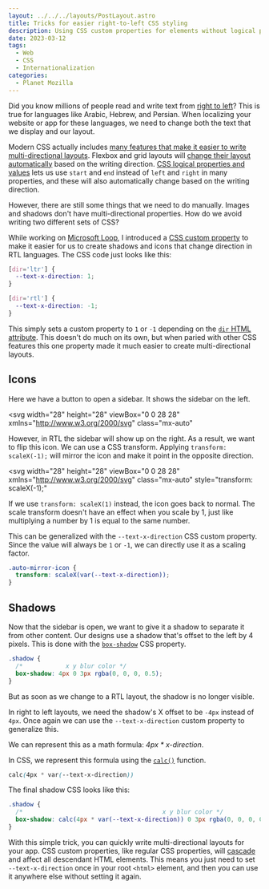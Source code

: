 ```yaml
---
layout: ../../../layouts/PostLayout.astro
title: Tricks for easier right-to-left CSS styling
description: Using CSS custom properties for elements without logical properties.
date: 2023-03-12
tags:
  - Web
  - CSS
  - Internationalization
categories:
  - Planet Mozilla
---
```



Did you know millions of people read and write text from [right to left](https://rtlstyling.com/posts/rtl-styling)? This is true for languages like Arabic, Hebrew, and Persian. When localizing your website or app for these languages, we need to change both the text that we display and our layout.

<HelloWorld />

Modern CSS actually includes [many features that make it easier to write multi-directional layouts](https://css-tricks.com/building-multi-directional-layouts/). Flexbox and grid layouts will [change their layout automatically](https://developer.mozilla.org/en-US/docs/Web/CSS/flex-direction) based on the writing direction. [CSS logical properties and values](https://css-tricks.com/building-multi-directional-layouts/#aa-introducing-css-logical-properties-and-values) lets us use `start` and `end` instead of `left` and `right` in many properties, and these will also automatically change based on the writing direction.

However, there are still some things that we need to do manually. Images and shadows don't have multi-directional properties. How do we avoid writing two different sets of CSS?

While working on [Microsoft Loop](https://www.microsoft.com/en-us/microsoft-loop), I introduced a [CSS custom property](https://developer.mozilla.org/en-US/docs/Web/CSS/Using_CSS_custom_properties) to make it easier for us to create shadows and icons that change direction in <attr title="Right to Left">RTL</attr> languages. The CSS code just looks like this:

```css
[dir='ltr'] {
  --text-x-direction: 1;
}

[dir='rtl'] {
  --text-x-direction: -1;
}
```

This simply sets a custom property to `1` or `-1` depending on the [`dir` HTML attribute](https://developer.mozilla.org/en-US/docs/Web/MathML/Global_attributes/dir). This doesn't do much on its own, but when paried with other CSS features this one property made it much easier to create multi-directional layouts.

## Icons

Here we have a button to open a sidebar. It shows the sidebar on the left.

<svg
  width="28"
  height="28"
  viewBox="0 0 28 28"
  xmlns="http://www.w3.org/2000/svg"
  class="mx-auto"
>
  <path
    id="panel-icon"
    d="M17.7197 11.5303C17.4268 11.2374 17.4268 10.7626 17.7197 10.4697C18.0126 10.1768 18.4874 10.1768 18.7803 10.4697L21.7803 13.4697C22.0732 13.7626 22.0732 14.2374 21.7803 14.5303L18.7803 17.5303C18.4874 17.8232 18.0126 17.8232 17.7197 17.5303C17.4268 17.2374 17.4268 16.7626 17.7197 16.4697L19.4393 14.75H13.75C13.3358 14.75 13 14.4142 13 14C13 13.5858 13.3358 13.25 13.75 13.25H19.4393L17.7197 11.5303ZM22.2505 4C24.3216 4 26.0005 5.67893 26.0005 7.75V20.2501C26.0005 22.3211 24.3216 24.0001 22.2505 24.0001H5.75391C3.68284 24.0001 2.00391 22.3211 2.00391 20.2501V7.75C2.00391 5.67893 3.68284 4 5.75391 4H22.2505ZM24.5005 7.75C24.5005 6.50736 23.4932 5.5 22.2505 5.5H11.0047V22.5001H22.2505C23.4932 22.5001 24.5005 21.4927 24.5005 20.2501V7.75Z"
    fill="currentColor"
  />
</svg>

However, in RTL the sidebar will show up on the right. As a result, we want to flip this icon. We can use a CSS transform. Applying `transform: scaleX(-1);` will mirror the icon and make it point in the opposite direction.

<svg
  width="28"
  height="28"
  viewBox="0 0 28 28"
  xmlns="http://www.w3.org/2000/svg"
  class="mx-auto"
  style="transform: scaleX(-1);"
>
  <use href="#panel-icon" />
</svg>

If we use `transform: scaleX(1)` instead, the icon goes back to normal. The scale transform doesn't have an effect when you scale by 1, just like multiplying a number by 1 is equal to the same number.

This can be generalized with the `--text-x-direction` CSS custom property. Since the value will always be `1` or `-1`, we can directly use it as a scaling factor.

```css
.auto-mirror-icon {
  transform: scaleX(var(--text-x-direction));
}
```

<AutoMirrorIcon client:visible />

## Shadows

Now that the sidebar is open, we want to give it a shadow to separate it from other content. Our designs use a shadow that's offset to the left by 4 pixels. This is done with the [`box-shadow`](https://developer.mozilla.org/en-US/docs/Web/CSS/box-shadow) CSS property.

```css
.shadow {
  /*            x y blur color */
  box-shadow: 4px 0 3px rgba(0, 0, 0, 0.5);
}
```

But as soon as we change to a RTL layout, the shadow is no longer visible.

<SidebarWithShadow dirAware={false} client:visible />

In right to left layouts, we need the shadow's X offset to be `-4px` instead of `4px`. Once again we can use the `--text-x-direction` custom property to generalize this.

We can represent this as a math formula: _4px \* x-direction_.

In CSS, we represent this formula using the [`calc()`](https://developer.mozilla.org/en-US/docs/Web/CSS/calc) function.

```css
calc(4px * var(--text-x-direction))
```

The final shadow CSS looks like this:

```css
.shadow {
  /*                                       x y blur color */
  box-shadow: calc(4px * var(--text-x-direction)) 0 3px rgba(0, 0, 0, 0.5);
}
```

<SidebarWithShadow dirAware={true} client:visible />

With this simple trick, you can quickly write multi-directional layouts for your app. CSS custom properties, like regular CSS properties, will [cascade](https://developer.mozilla.org/en-US/docs/Web/CSS/Cascade) and affect all descendant HTML elements. This means you just need to set `--text-x-direction` once in your root `<html>` element, and then you can use it anywhere else without setting it again.
